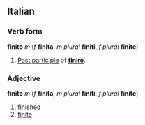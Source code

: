 ==Italian==
===Verb form===
'''finito''' ''m'' (''f'' '''finita''', ''m plural'' '''finiti''', ''f plural'' '''finite''')

#[[Past participle]] of '''[[finire]]'''.

===Adjective===
'''finito''' ''m'' (''f'' '''finita''', ''m plural'' '''finiti''', ''f plural'' '''finite''')

#[[finish]]ed
#[[finite]]